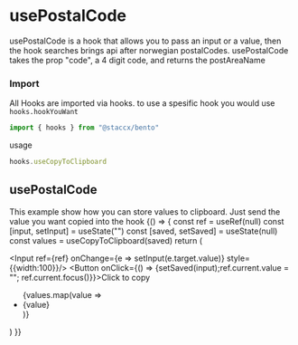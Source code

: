 
<Meta title="hooks/useCopyToClipboard" component={useCopyToClipboard} decorators={[withKnobs]}/>

# usePostalCode
usePostalCode is a hook that allows you to pass an input or a value, then the hook searches brings api
after norwegian postalCodes. usePostalCode takes the prop "code", a 4 digit code, and returns the postAreaName

### Import
All Hooks are imported via hooks. to use a spesific hook you would
use ```hooks.hookYouWant```

```javascript
import { hooks } from "@staccx/bento"
```
usage
```javascript
hooks.useCopyToClipboard
```


## usePostalCode
This example show how you can store values to clipboard. Just send the value you want copied into the hook
<Preview>
  <Story name="Standard">
   {() => {
    const ref = useRef(null)
    const [input, setInput] = useState("")
    const [saved, setSaved] = useState(null)
    const values = useCopyToClipboard(saved)
    return (
    <div>
      <Input ref={ref} onChange={e => setInput(e.target.value)} style={{width:100}}/>
      <Button onClick={() => {setSaved(input);ref.current.value = ""; ref.current.focus()}}>Click to copy</Button>
      <ul>
      {values.map(value => <li key={value}>{value}</li>)}
      </ul>
    </div>
    )
   }}
  </Story>
</Preview>


